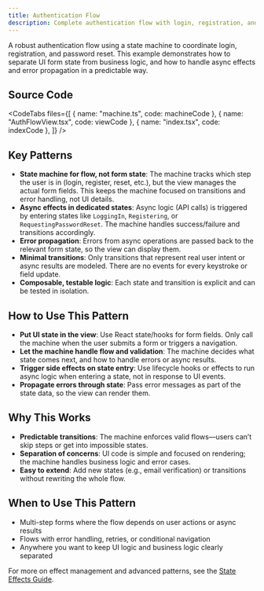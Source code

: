 ```yaml
---
title: Authentication Flow
description: Complete authentication flow with login, registration, and password reset
---
```



A robust authentication flow using a state machine to coordinate login, registration, and password reset. This example demonstrates how to separate UI form state from business logic, and how to handle async effects and error propagation in a predictable way.

<div className="not-content">
  <AuthFlowExample client:visible />
</div>

## Source Code

<CodeTabs
  files={[
    { name: "machine.ts", code: machineCode },
    { name: "AuthFlowView.tsx", code: viewCode },
    { name: "index.tsx", code: indexCode },
  ]}
/>

## Key Patterns

- **State machine for flow, not form state**: The machine tracks which step the user is in (login, register, reset, etc.), but the view manages the actual form fields. This keeps the machine focused on transitions and error handling, not UI details.
- **Async effects in dedicated states**: Async logic (API calls) is triggered by entering states like `LoggingIn`, `Registering`, or `RequestingPasswordReset`. The machine handles success/failure and transitions accordingly.
- **Error propagation**: Errors from async operations are passed back to the relevant form state, so the view can display them.
- **Minimal transitions**: Only transitions that represent real user intent or async results are modeled. There are no events for every keystroke or field update.
- **Composable, testable logic**: Each state and transition is explicit and can be tested in isolation.

## How to Use This Pattern

- **Put UI state in the view**: Use React state/hooks for form fields. Only call the machine when the user submits a form or triggers a navigation.
- **Let the machine handle flow and validation**: The machine decides what state comes next, and how to handle errors or async results.
- **Trigger side effects on state entry**: Use lifecycle hooks or effects to run async logic when entering a state, not in response to UI events.
- **Propagate errors through state**: Pass error messages as part of the state data, so the view can render them.

## Why This Works

- **Predictable transitions**: The machine enforces valid flows—users can’t skip steps or get into impossible states.
- **Separation of concerns**: UI code is simple and focused on rendering; the machine handles business logic and error cases.
- **Easy to extend**: Add new states (e.g., email verification) or transitions without rewriting the whole flow.

## When to Use This Pattern

- Multi-step forms where the flow depends on user actions or async results
- Flows with error handling, retries, or conditional navigation
- Anywhere you want to keep UI logic and business logic clearly separated

For more on effect management and advanced patterns, see the [State Effects Guide](/guides/effects).
